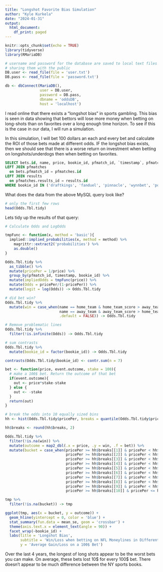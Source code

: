 ```yaml
---
title: "Longshot Favorite Bias Simulation"
author: "Kyle Kurkela"
date: "2024-01-31"
output: 
  html_document: 
    df_print: paged
---
```


```r
knitr::opts_chunk$set(echo = TRUE)
library(tidyverse)
library(RMariaDB)
```

```r
# username and password for the database are saved to local text files to avoid
# sharing them with the public
DB.user <- read_file(file = 'user.txt')
DB.pass <- read_file(file = 'password.txt')

db <- dbConnect(MariaDB(), 
                user = DB.user, 
                password = DB.pass, 
                dbname = 'oddsDB', 
                host = 'localhost')
```

I read online that there exists a "longshot bias" in sports gambling. This bias is seen in data showing that bettors will lose more money when betting on long-shots than on favorites over a long enough time horizon. To see if this is the case in our data, I will run a simulation.

In this simulation, I will bet 100 dollars an each and every bet and calculate the ROI of those bets made at different odds. IF the longshot bias exists, then we should see that there is a worse return on investment when betting on longshots/underdogs then when betting on favorites.

```sql
SELECT bets.id, name, price, bookie_id, pfmatch_id, `timestamp`, pfmatches.results_id, results.home_team, results.away_team, results.home_team_score, results.away_team_score FROM bets
LEFT JOIN pfmatches
  on bets.pfmatch_id = pfmatches.id
LEFT JOIN results
  on pfmatches.results_id = results.id
WHERE bookie_id IN ('draftkings', 'fanduel', 'pinnacle', 'wynnbet', 'pointsbetus', 'betmgm', 'betrivers')
```

What does the data from the above MySQL query look like?

```r
# only the first few rows
head(Odds.Tbl.tidy)
```

Lets tidy up the results of that query:

```r
# Calculate Odds and LogOdds

tmpFunc <- function(x, method = 'basic'){
  implied::implied_probabilities(x, method = method) %>% 
    magrittr::extract2('probabilities') %>% 
    as.double()
}

Odds.Tbl.tidy %>%
  as_tibble() %>%
  mutate(pricePer = 1/price) %>%
  group_by(pfmatch_id, timestamp, bookie_id) %>%
  mutate(impliedOdds = tmpFunc(price)) %>%
  mutate(Odds = pricePer/(1-pricePer)) %>%
  mutate(logit = log(Odds)) -> Odds.Tbl.tidy

# did bet win?
Odds.Tbl.tidy %>%
  mutate(win = case_when(name == home_team & home_team_score > away_team_score ~ TRUE,
                         name == away_team & away_team_score > home_team_score ~ TRUE,
                         .default = FALSE)) -> Odds.Tbl.tidy

# Remove problematic lines
Odds.Tbl.tidy %>%
  filter(!is.infinite(Odds)) -> Odds.Tbl.tidy

# sum contrasts
Odds.Tbl.tidy %>%
  mutate(bookie_id = factor(bookie_id)) -> Odds.Tbl.tidy

contrasts(Odds.Tbl.tidy$bookie_id) <- contr.sum(n = 7)
```

```r
bet <- function(price, event.outcome, stake = 100){
  # make a 100$ bet. Return the outcome of that bet
  if(event.outcome){
    out <- price*stake-stake
  } else {
    out <- -stake
  }
  return(out)
}

# break the odds into 10 equally sized bins
hh <- hist(Odds.Tbl.tidy$pricePer, breaks = quantile(Odds.Tbl.tidy$pricePer, 0:10/10), plot = FALSE)

hh$breaks <- round(hh$breaks, 2)

Odds.Tbl.tidy %>%
  filter(!is.na(win)) %>%
  mutate(outcome = map2_dbl(.x = price, .y = win, .f = bet)) %>%
  mutate(bucket = case_when(pricePer >= hh$breaks[[1]] & pricePer < hh$breaks[[2]] ~ str_glue('[{hh$breaks[[1]]} - {hh$breaks[[2]]}]'),
                            pricePer >= hh$breaks[[2]] & pricePer < hh$breaks[[3]] ~ str_glue('[{hh$breaks[[2]]} - {hh$breaks[[3]]}]'),
                            pricePer >= hh$breaks[[3]] & pricePer < hh$breaks[[4]] ~ str_glue('[{hh$breaks[[3]]} - {hh$breaks[[4]]}]'),
                            pricePer >= hh$breaks[[4]] & pricePer < hh$breaks[[5]] ~ str_glue('[{hh$breaks[[4]]} - {hh$breaks[[5]]}]'),
                            pricePer >= hh$breaks[[5]] & pricePer < hh$breaks[[6]] ~ str_glue('[{hh$breaks[[5]]} - {hh$breaks[[6]]}]'),
                            pricePer >= hh$breaks[[6]] & pricePer < hh$breaks[[7]] ~ str_glue('[{hh$breaks[[6]]} - {hh$breaks[[7]]}]'),
                            pricePer >= hh$breaks[[7]] & pricePer < hh$breaks[[8]] ~ str_glue('[{hh$breaks[[7]]} - {hh$breaks[[8]]}]'),
                            pricePer >= hh$breaks[[8]] & pricePer < hh$breaks[[9]] ~ str_glue('[{hh$breaks[[8]]} - {hh$breaks[[9]]}]'),
                            pricePer >= hh$breaks[[9]] & pricePer < hh$breaks[[10]] ~ str_glue('[{hh$breaks[[9]]} - {hh$breaks[[10]]}]'),
                            pricePer >= hh$breaks[[10]] & pricePer <= hh$breaks[[11]] ~ str_glue('[{hh$breaks[[10]]} - {hh$breaks[[11]]}]'))) -> tmp

tmp %>%
  filter(!is.na(bucket)) -> tmp
```

```r
ggplot(tmp, aes(x = bucket, y = outcome)) +
  geom_hline(yintercept = 0, color = 'blue') +
  stat_summary(fun.data = mean_se, geom = 'crossbar') +
  theme(axis.text.x = element_text(angle = 90)) +
  facet_wrap(~bookie_id) +
  labs(title = 'Longshot Bias',
       subtitle = 'Win/Loss when betting on NFL Moneylines in Different Price Brackets', 
       y = 'Average Gain/Loss on a 100$ Bet')
```

Over the last 4 years, the longest of long shots appear to be the worst bets you can make. On average, these bets lost 10\$ for every 100\$ bet. There doesn't appear to be much difference between the NY sports books.